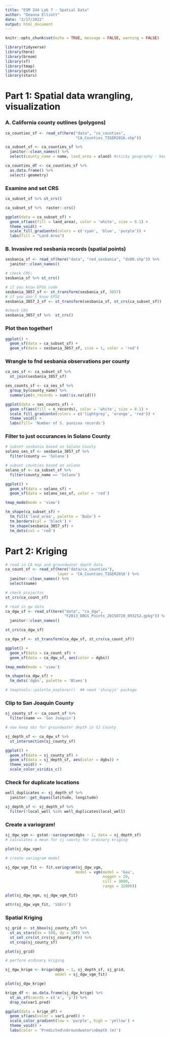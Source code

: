 ```yaml
---
title: "ESM 244 Lab 7 - Spatial Data"
author: "Deanna Elliott"
date: "2/17/2022"
output: html_document
---
```


```r
knitr::opts_chunk$set(echo = TRUE, message = FALSE, warning = FALSE)

library(tidyverse)
library(here)
library(broom)
library(sf)
library(tmap)
library(gstat)
library(stars)
```

# Part 1: Spatial data wrangling, visualization


### A. California county outlines (polygons)

```r

ca_counties_sf <- read_sf(here("data", "ca_counties", 
                               "CA_Counties_TIGER2016.shp")) 

ca_subset_sf <- ca_counties_sf %>% 
  janitor::clean_names() %>% 
  select(county_name = name, land_area = aland) #sticky geography - keeps spatial data attached, despite not selecting

ca_counties_df <- ca_counties_sf %>% 
  as.data.frame() %>% 
  select(-geometry)

```

### Examine and set CRS

```r

ca_subset_sf %>% st_crs()

ca_subset_sf %>%  raster::crs()
```

```r

ggplot(data = ca_subset_sf) +
  geom_sf(aes(fill = land_area), color = 'white', size = 0.1) +
  theme_void() +
  scale_fill_gradientn(colors = c('cyan', 'blue', 'purple')) +
  labs(fill = "Land Area")
```

### B. Invasive red sesbania records (spatial points)

```r

sesbania_sf <- read_sf(here("data", "red_sesbania", "ds80.shp")) %>% 
  janitor::clean_names()

# check CRS:
sesbania_sf %>% st_crs()

# if you know EPSG code
sesbania_3857_sf <- st_transform(sesbania_sf, 3857)
# if you don't know EPSG
sesbania_3857_2_sf <- st_transform(sesbania_sf, st_crs(ca_subset_sf))

#check CRS
sesbania_3857_sf %>%  st_crs()
```

### Plot then together!

```r

ggplot() +
  geom_sf(data = ca_subset_sf) +
  geom_sf(data = sesbania_3857_sf, size = 1, color = 'red')
```

### Wrangle to fnd sesbania observations per county

```r

ca_ses_sf <- ca_subset_sf %>% 
  st_join(sesbania_3857_sf)

ses_counts_sf <- ca_ses_sf %>% 
  group_by(county_name) %>% 
  summarize(n_records = sum(!is.na(id)))
```

```r

ggplot(data = ses_counts_sf) +
  geom_sf(aes(fill = n_records), color = 'white', size = 0.1) +
  scale_fill_gradientn(colors = c('lightgrey', 'orange', 'red')) +
  theme_void() +
  labs(fill= 'Number of S. punicea records')
```

### Filter to just occurances in Solano County

```r

# subset sesbania based on Solano County
solano_ses_sf <- sesbania_3857_sf %>% 
  filter(county == 'Solano')

# subset counties based on solano
solano_sf <- ca_subset_sf %>% 
  filter(county_name == 'Solano')

ggplot() +
  geom_sf(data = solano_sf) +
  geom_sf(data = solano_ses_sf, color = 'red')
```

```r

tmap_mode(mode = 'view')

tm_shape(ca_subset_sf) +
  tm_fill('land_area', palette = 'BuGn') +
  tm_borders(col = 'black') +
  tm_shape(sesbania_3857_sf) +
  tm_dots(col = 'red')
```

# Part 2: Kriging

```r

# read in CA map and groundwater depth data
ca_count_sf <- read_sf(here("data/ca_counties"),
                       layer = 'CA_Counties_TIGER2016') %>% 
  janitor::clean_names() %>% 
  select(name)

# check projectns
st_crs(ca_count_sf)

# read in gw data
ca_dgw_sf <- read_sf(here("data", "ca_dgw",
                          "F2013_DBGS_Points_20150720_093252.gpkg")) %>% 
  janitor::clean_names()

st_crs(ca_dgw_sf)

ca_dgw_sf <- st_transform(ca_dgw_sf, st_crs(ca_count_sf))

ggplot() +
  geom_sf(data = ca_count_sf) +
  geom_sf(data = ca_dgw_sf, aes(color = dgbs))
```

```r

tmap_mode(mode = 'view')

tm_shape(ca_dgw_sf) + 
  tm_dots('dgbs', palette = 'Blues')

# tmaptools::palette_explorer()  ## need 'shinyjs' package
```

### Clip to San Joaquin County

```r

sj_county_sf <- ca_count_sf %>% 
  filter(name == 'San Joaquin')

# now keep obs for groundwater depth in SJ County

sj_depth_sf <- ca_dgw_sf %>% 
  st_intersection(sj_county_sf)

ggplot() +
  geom_sf(data = sj_county_sf) +
  geom_sf(data = sj_depth_sf, aes(color = dgbs)) +
  theme_void() +
  scale_color_viridis_c()
```

### Check for duplicate locations

```r

well_duplicates <- sj_depth_sf %>% 
  janitor::get_dupes(latitude, longitude)

sj_depth_sf <- sj_depth_sf %>% 
  filter(!local_well %in% well_duplicates$local_well)
```

### Create a variogram!

```r

sj_dgw_vgm <- gstat::variogram(dgbs ~ 1, data = sj_depth_sf)
# calculates a mean for sj county for ordinary kriging

plot(sj_dgw_vgm)
```

```r

# create variogram model

sj_dgw_vgm_fit <- fit.variogram(sj_dgw_vgm,
                               model = vgm(model = 'Gau',
                                           nugget = 20,
                                           sill = 3000,
                                           range = 32000))

plot(sj_dgw_vgm, sj_dgw_vgm_fit)

attr(sj_dgw_vgm_fit, 'SSErr')
```

### Spatial Kriging

```r

sj_grid <- st_bbox(sj_county_sf) %>% 
  st_as_stars(dx = 500, dy = 500) %>% 
  st_set_crs(st_crs(sj_county_sf)) %>% 
  st_crop(sj_county_sf)

plot(sj_grid)

# perform ordinary kriging

sj_dgw_krige <- krige(dgbs ~ 1, sj_depth_sf, sj_grid,
                      model = sj_dgw_vgm_fit)

plot(sj_dgw_krige)

krige_df <- as.data.frame(sj_dgw_krige) %>% 
  st_as_sf(coords = c('x', 'y')) %>% 
  drop_na(var1.pred)

ggplot(data = krige_df) +
  geom_sf(aes(color = var1.pred)) +
  scale_color_gradient(low = 'purple', high = 'yellow') +
  theme_void() +
  labs(color = 'Predicted\nGroundwater\nDepth (m)')
```









